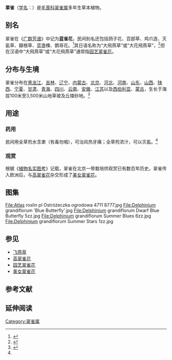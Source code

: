 {{about|植物翠雀|鸟类翠雀|翠鸟}}
{{Speciesbox
| image = Delphinium grandiflorum 472.jpg
| genus = Delphinium
| parent = Delphinium subg. Delphinastrum
| species = grandiflorum
| authority = L.
| synonyms = * ''Chienia honanensis'' W.T.Wang
* ''Delphinastrum grandiflorum'' (L.) Spach
* ''Delphinium bonatii'' H.Lév.
* ''Delphinium chinense'' Fisch. ex DC.
* ''Delphinium grandiflorum'' var. ''pilosum'' Y.Z.Zhao
* ''Delphinium grandiflorum'' f. ''roseolum'' Y.Z.Zhao
* ''Delphinium sinense'' Fisch. ex Link
}}

'''翠雀'''（[[学名|学名]]：{{sname|''Delphinium grandiflorum''}}）是[[毛茛科|毛茛科]][[翠雀属|翠雀属]]多年生草本植物。

== 别名 ==
翠雀在《[[广群芳谱|广群芳谱]]》中记为'''蓝雀花'''，民间别名还包括鸽子花、百部草、鸡爪连、灭虱草、瓣根草、蓝盏棵、鹦哥花。<ref name=":0">{{Cite web|url=http://frps.iplant.cn/frps/Delphinium%20grandiflorum|title=翠雀|accessdate=2019-02-23|author=中国科学院《中国植物志》编委会|date=|publisher=中国科学院植物研究所（系统与进化植物学国家重点实验室）数字植物项目组}}</ref>其日语名称为“大飛燕草”或“大花飛燕草”，<ref>{{Cite web|url=http://www.okadanouen.com/zukan/oohiensou.html|title=オオヒエンソウ（大飛燕草）【デルフィニウム・グランディフロルム、オオバナヒエンソウ（大花飛燕草）】|accessdate=2019-02-23|author=|date=2013-01-28|publisher=北信州の道草図鑑}}</ref>但在汉语中“大飛燕草”或“大花飛燕草”通常指[[园艺翠雀花|园艺翠雀花]]。

== 分布与生境 ==
翠雀分布在[[黑龙江|黑龙江]]、[[吉林|吉林]]、[[辽宁|辽宁]]、[[内蒙古|内蒙古]]、[[北京|北京]]、[[河北|河北]]、[[河南|河南]]、[[山东|山东]]、[[山西|山西]]、[[陕西|陕西]]、[[宁夏|宁夏]]、[[甘肃|甘肃]]、[[青海|青海]]、[[四川|四川]]、[[云南|云南]]、[[安徽|安徽]]、[[江苏|江苏]]以及[[西伯利亚|西伯利亚]]、[[蒙古|蒙古]]，生长于海拔100米至3,500米山地草坡及丘陵砂地。<ref>{{Cite web|url=http://www.efloras.org/florataxon.aspx?flora_id=2&taxon_id=200007838|title=''Delphinium grandiflorum''|accessdate=2019-02-23|author=Flora of China|date=|publisher=Missouri Botanical Garden}}</ref>

== 用途 ==
=== 药用 ===
民间用全草煎水含漱（有毒勿咽），可治风热牙痛；全草煎浓汁，可以灭虱。<ref name=":0" />
=== 观赏 ===
根据《[[植物名实图考|植物名实图考]]》记载，翠雀在北京一带栽培供观赏已有数百年历史。翠雀传入欧洲后，与[[高翠雀花|高翠雀花]]杂交形成了[[美女翠雀花|美女翠雀花]]。

== 图集 ==
<gallery>
File:Atlas roslin pl Ostróżeczka ogrodowa 4711 8777.jpg
File:Delphinium grandiflorum 'Blue Butterfly'.jpg
File:Delphinium grandiflorum Dwarf Blue Butterfly 5zz.jpg
File:Delphinium grandiflorum Summer Blues 6zz.jpg
File:Delphinium grandiflorum Summer Stars 1zz.jpg
</gallery>

== 参见 ==
* [[飞燕草|飞燕草]]
* [[高翠雀花|高翠雀花]]
* [[园艺翠雀花|园艺翠雀花]]
* [[美女翠雀花|美女翠雀花]]
{{commons category|Delphinium grandiflorum}}
{{wikispecies|Delphinium grandiflorum}}

==参考文献==
{{reflist}}

==延伸阅读==
{{Wikisource further reading}}

{{Taxonbar|from=Q1028248}}

[[Category:翠雀属|Category:翠雀属]]